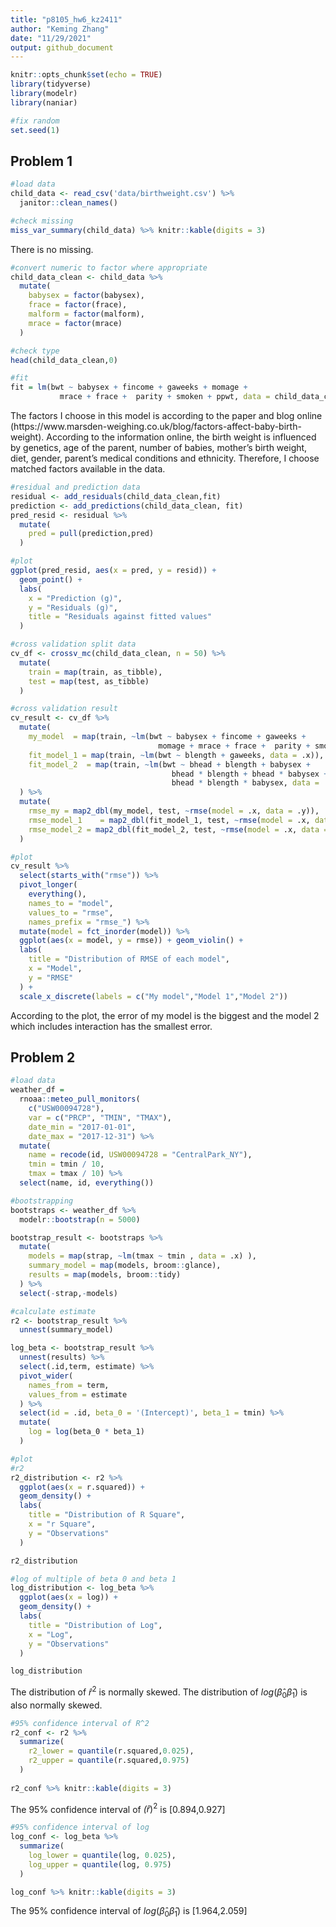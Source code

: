 ```yaml
---
title: "p8105_hw6_kz2411"
author: "Keming Zhang"
date: "11/29/2021"
output: github_document
---
```


```r
knitr::opts_chunk$set(echo = TRUE)
library(tidyverse)
library(modelr)
library(naniar)
```

```r
#fix random
set.seed(1)
```


## Problem 1
```r
#load data
child_data <- read_csv('data/birthweight.csv') %>%
  janitor::clean_names()
```

```r
#check missing
miss_var_summary(child_data) %>% knitr::kable(digits = 3)
```

There is no missing.

```r
#convert numeric to factor where appropriate
child_data_clean <- child_data %>%
  mutate(
    babysex = factor(babysex),
    frace = factor(frace),
    malform = factor(malform),
    mrace = factor(mrace)
  )

#check type
head(child_data_clean,0)
```

```r
#fit
fit = lm(bwt ~ babysex + fincome + gaweeks + momage + 
           mrace + frace +  parity + smoken + ppwt, data = child_data_clean)
```

The factors I choose in this model is according to the paper and blog online (https://www.marsden-weighing.co.uk/blog/factors-affect-baby-birth-weight). According to the information online, the birth weight is influenced by genetics, age of the parent, number of babies, mother's birth weight, diet, gender, parent's medical conditions and ethnicity. Therefore, I choose matched factors available in the data.

```r
#residual and prediction data
residual <- add_residuals(child_data_clean,fit)
prediction <- add_predictions(child_data_clean, fit)
pred_resid <- residual %>%
  mutate(
    pred = pull(prediction,pred)
  )

#plot
ggplot(pred_resid, aes(x = pred, y = resid)) + 
  geom_point() +
  labs(
    x = "Prediction (g)",
    y = "Residuals (g)",
    title = "Residuals against fitted values"
  )
```

```r
#cross validation split data
cv_df <- crossv_mc(child_data_clean, n = 50) %>% 
  mutate(
    train = map(train, as_tibble),
    test = map(test, as_tibble)
  )

#cross validation result
cv_result <- cv_df %>% 
  mutate(
    my_model  = map(train, ~lm(bwt ~ babysex + fincome + gaweeks +
                                 momage + mrace + frace +  parity + smoken + ppwt, data = .x)),
    fit_model_1 = map(train, ~lm(bwt ~ blength + gaweeks, data = .x)),
    fit_model_2  = map(train, ~lm(bwt ~ bhead + blength + babysex + 
                                    bhead * blength + bhead * babysex + blength * babysex + 
                                    bhead * blength * babysex, data = .x))
  ) %>% 
  mutate(
    rmse_my = map2_dbl(my_model, test, ~rmse(model = .x, data = .y)),
    rmse_model_1    = map2_dbl(fit_model_1, test, ~rmse(model = .x, data = .y)),
    rmse_model_2 = map2_dbl(fit_model_2, test, ~rmse(model = .x, data = .y))
  )

#plot
cv_result %>% 
  select(starts_with("rmse")) %>% 
  pivot_longer(
    everything(),
    names_to = "model", 
    values_to = "rmse",
    names_prefix = "rmse_") %>% 
  mutate(model = fct_inorder(model)) %>% 
  ggplot(aes(x = model, y = rmse)) + geom_violin() + 
  labs(
    title = "Distribution of RMSE of each model",
    x = "Model",
    y = "RMSE"
  ) +
  scale_x_discrete(labels = c("My model","Model 1","Model 2"))
```

According to the plot, the error of my model is the biggest and the model 2 which includes interaction has the smallest error.

## Problem 2
```r
#load data
weather_df = 
  rnoaa::meteo_pull_monitors(
    c("USW00094728"),
    var = c("PRCP", "TMIN", "TMAX"), 
    date_min = "2017-01-01",
    date_max = "2017-12-31") %>%
  mutate(
    name = recode(id, USW00094728 = "CentralPark_NY"),
    tmin = tmin / 10,
    tmax = tmax / 10) %>%
  select(name, id, everything())
```

```r
#bootstrapping
bootstraps <- weather_df %>%
  modelr::bootstrap(n = 5000)

bootstrap_result <- bootstraps %>%
  mutate(
    models = map(strap, ~lm(tmax ~ tmin , data = .x) ),
    summary_model = map(models, broom::glance),
    results = map(models, broom::tidy)
  ) %>%
  select(-strap,-models)
```


```r
#calculate estimate
r2 <- bootstrap_result %>%
  unnest(summary_model)

log_beta <- bootstrap_result %>%
  unnest(results) %>%
  select(.id,term, estimate) %>%
  pivot_wider(
    names_from = term,
    values_from = estimate
  ) %>%
  select(id = .id, beta_0 = '(Intercept)', beta_1 = tmin) %>%
  mutate(
    log = log(beta_0 * beta_1)
  )
```


```r
#plot
#r2
r2_distribution <- r2 %>%
  ggplot(aes(x = r.squared)) +
  geom_density() +
  labs(
    title = "Distribution of R Square",
    x = "r Square",
    y = "Observations"
  )

r2_distribution

#log of multiple of beta 0 and beta 1
log_distribution <- log_beta %>%
  ggplot(aes(x = log)) +
  geom_density() +
  labs(
    title = "Distribution of Log",
    x = "Log",
    y = "Observations"
  )

log_distribution
```

The distribution of $\hat{r}^2$ is normally skewed. The distribution of $log(\hat\beta_0\hat\beta_1)$ is also normally skewed.

```r
#95% confidence interval of R^2
r2_conf <- r2 %>%
  summarize(
    r2_lower = quantile(r.squared,0.025),
    r2_upper = quantile(r.squared,0.975)
  )
  
r2_conf %>% knitr::kable(digits = 3)
```

The 95% confidence interval of $\hat(r)^2$ is [0.894,0.927]

```r
#95% confidence interval of log
log_conf <- log_beta %>%
  summarize(
    log_lower = quantile(log, 0.025),
    log_upper = quantile(log, 0.975)
  )

log_conf %>% knitr::kable(digits = 3)
```

The 95% confidence interval of $log(\hat\beta_0\hat\beta_1)$ is [1.964,2.059]
